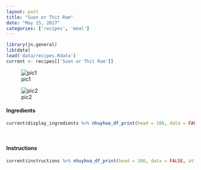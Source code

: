 ```yaml
---
layout: post
title: "Suon or Thit Ram"
date: "May 15, 2017"
categories: ['recipes', 'meal']
---
```


```r
library(jn.general)
lib(data)
load('data/recipes.Rdata')
current <- recipes[['Suon or Thit Ram']]
```

![pic1](http://jnguyen92.github.io/nhuyhoa/figure/food/Suon_or_Thit_Ram.JPG)

![pic2](http://jnguyen92.github.io/nhuyhoa/figure/food/Suon_or_Thit_Ram2.JPG)




#### Ingredients

```r
current$display_ingredients %>% nhuyhoa_df_print(head = 100, data = FALSE, attribute = "class = \"presenttab\"")
```

<br>

#### Instructions

```r
current$instructions %>% nhuyhoa_df_print(head = 100, data = FALSE, attribute = "class = \"presenttabnoh\"")
```

